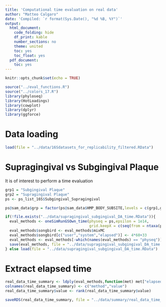 ```yaml
---
title: 'Computational time evaluation on real data'
author: "Matteo Calgaro"
date: 'Compiled: `r format(Sys.Date(), "%d %B, %Y")`'
output:
  html_document:
    code_folding: hide
    df_print: kable
    number_sections: no
    theme: united
    toc: yes
    toc_float: yes
  pdf_document:
    toc: yes
---
```


<style>
#TOC {
  top: 1%;
  opacity: 0.5;
}
#TOC:hover {
  opacity: 1;
}
</style>

```r
knitr::opts_chunk$set(echo = TRUE)
```

```r

source("../eval_functions.R")
source("../colors_17.R")
library(phyloseq)
library(HotLoadings)
library(cowplot)
library(dplyr)
library(ggforce)

```

# Data loading

```r
load(file = "../data/16Sdatasets_for_replicability_filtered.RData")
```

# Supragingival vs Subgingival Plaque

It is of interest to perform a time evaluation

```r
grp1 = "Subgingival Plaque"
grp2 = "Supragingival Plaque"
ps <- ps_list_16S$Subgingival_Supragingival

ps@sam_data$grp = factor(ps@sam_data$HMP_BODY_SUBSITE,levels = c(grp1,grp2),labels = c("grp1","grp2"))

if(!file.exists("../data/supragingival_subgingival_DA_time.RData")){
  eval_methods <- oneSimRunGSOwn_time(physeq = ps,epsilon = 1e14, 
                                      grid.keepX = c(seq(from = ntaxa(ps)*0.05,to = ntaxa(ps),by = 10)))
  eval_methods$songbird <- eval_methods$mixMC
  eval_methods$songbird[c("user","system","elapsed")] <- 4*60+33
  eval_methods <- eval_methods[-which(names(eval_methods) == "physeq")]
  save(eval_methods, file = "../data/supragingival_subgingival_DA_time.RData")
} else load(file = "../data/supragingival_subgingival_DA_time.RData")

```

# Extract elapsed time

```r
real_data_time_summary <- ldply(eval_methods,function(met) met["elapsed"],.id = "Method")
colnames(real_data_time_summary) <- c("method","value")
real_data_time_summary$value <- rank(real_data_time_summary$value)

saveRDS(real_data_time_summary, file = "../data/summary/real_data_time_summary.RDS")
```





